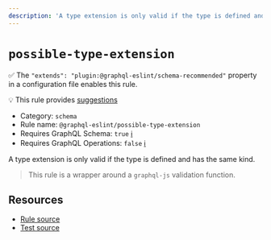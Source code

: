 ```yaml
---
description: 'A type extension is only valid if the type is defined and has the same kind.'
---
```


# `possible-type-extension`

✅ The `"extends": "plugin:@graphql-eslint/schema-recommended"` property in a configuration file
enables this rule.

💡 This rule provides
[suggestions](https://eslint.org/docs/developer-guide/working-with-rules#providing-suggestions)

- Category: `schema`
- Rule name: `@graphql-eslint/possible-type-extension`
- Requires GraphQL Schema: `true`
  [ℹ️](/docs/getting-started#extended-linting-rules-with-graphql-schema)
- Requires GraphQL Operations: `false`
  [ℹ️](/docs/getting-started#extended-linting-rules-with-siblings-operations)

A type extension is only valid if the type is defined and has the same kind.

> This rule is a wrapper around a `graphql-js` validation function.

## Resources

- [Rule source](https://github.com/graphql/graphql-js/blob/main/src/validation/rules/PossibleTypeExtensionsRule.ts)
- [Test source](https://github.com/graphql/graphql-js/tree/main/src/validation/__tests__/PossibleTypeExtensionsRule-test.ts)

